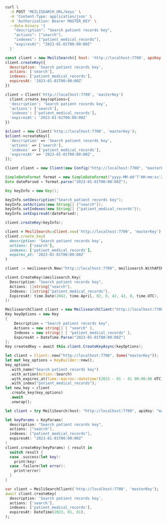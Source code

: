 <CodeGroup>

```bash cURL
curl \
  -X POST 'MEILISEARCH_URL/keys' \
  -H 'Content-Type: application/json' \
  -H 'Authorization: Bearer MASTER_KEY' \
  --data-binary '{
    "description": "Search patient records key",
    "actions": ["search"],
    "indexes": ["patient_medical_records"],
    "expiresAt": "2023-01-01T00:00:00Z"
  }'
```


```javascript JS
const client = new MeiliSearch({ host: 'http://localhost:7700', apiKey: 'masterKey' })
client.createKey({
  description: 'Search patient records key',
  actions: ['search'],
  indexes: ['patient_medical_records'],
  expiresAt: '2023-01-01T00:00:00Z'
})
```


```python Python
client = Client('http://localhost:7700', 'masterKey')
  client.create_key(options={
  'description': 'Search patient records key',
  'actions': ['search'],
  'indexes': ['patient_medical_records'],
  'expiresAt': '2023-01-01T00:00:00Z'
})
```


```php PHP
$client = new Client('http://localhost:7700', 'masterKey');
$client->createKey([
  'description' => 'Search patient records key',
  'actions' => ['search'],
  'indexes' => ['patient_medical_records'],
  'expiresAt' => '2023-01-01T00:00:00Z',
]);
```


```java Java
Client client = new Client(new Config("http://localhost:7700", "masterKey"));

SimpleDateFormat format = new SimpleDateFormat("yyyy-MM-dd'T'HH:mm:ss'Z'");
Date dateParsed = format.parse("2023-01-01T00:00:00Z");

Key keyInfo = new Key();

keyInfo.setDescription("Search patient records key");
keyInfo.setActions(new String[] {"search"});
keyInfo.setIndexes(new String[] {"patient_medical_records"});
keyInfo.setExpiresAt(dateParsed);

client.createKey(keyInfo);
```


```ruby Ruby
client = MeiliSearch::Client.new('http://localhost:7700', 'masterKey')
client.create_key(
  description: 'Search patient records key',
  actions: ['search'],
  indexes: ['patient_medical_records'],
  expires_at: '2023-01-01T00:00:00Z'
)
```


```go Go
client := meilisearch.New("http://localhost:7700", meilisearch.WithAPIKey("masterKey"))

client.CreateKey(&meilisearch.Key{
  Description: "Search patient records key",
  Actions: []string{"search"},
  Indexes: []string{"patient_medical_records"},
  ExpiresAt: time.Date(2042, time.April, 02, 0, 42, 42, 0, time.UTC),
})
```


```csharp C#
MeilisearchClient client = new MeilisearchClient("http://localhost:7700", "masterKey");
Key keyOptions = new Key
{
    Description = "Search patient records key",
    Actions = new string[] { "search" },
    Indexes = new string[] { "patient_medical_records" },
    ExpiresAt = DateTime.Parse("2023-01-01T00:00:00Z")
};
Key createdKey = await this.client.CreateKeyAsync(keyOptions);
```


```rust Rust
let client = Client::new("http://localhost:7700", Some("masterKey"));
let mut key_options = KeyBuilder::new();
key_options
  .with_name("Search patient records key")
  .with_action(Action::Search)
  .with_expires_at(time::macros::datetime!(2023 - 01 - 01 00:00:00 UTC))
  .with_index("patient_medical_records");
let new_key = client
  .create_key(key_options)
  .await
  .unwrap();
```


```swift Swift
let client = try MeiliSearch(host: "http://localhost:7700", apiKey: "masterKey")

let keyParams = KeyParams(
  description: "Search patient records key",
  actions: ["search"],
  indexes: ["patient_medical_records"],
  expiresAt: "2023-01-01T00:00:00Z"
)
client.createKey(keyParams) { result in
  switch result {
  case .success(let key):
    print(key)
  case .failure(let error):
    print(error)
  }
}
```


```dart Dart
var client = MeiliSearchClient('http://localhost:7700', 'masterKey');
await client.createKey(
  description: 'Search patient records key',
  actions: ['search'],
  indexes: ['patient_medical_records'],
  expiresAt: DateTime(2023, 01, 01),
);
```

</CodeGroup>